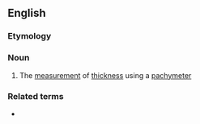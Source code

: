 ==English==

===Etymology===
{{confix|en|pachy|metry}}

===Noun===
{{en-noun|-}}

# The [[measurement]] of [[thickness]] using a [[pachymeter]]

===Related terms===
* {{l|en|pachymetric}}